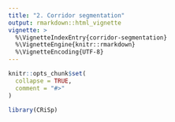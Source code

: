 ```yaml
---
title: "2. Corridor segmentation"
output: rmarkdown::html_vignette
vignette: >
  %\VignetteIndexEntry{corridor-segmentation}
  %\VignetteEngine{knitr::rmarkdown}
  %\VignetteEncoding{UTF-8}
---
```


```r
knitr::opts_chunk$set(
  collapse = TRUE,
  comment = "#>"
)
```

```r
library(CRiSp)
```
